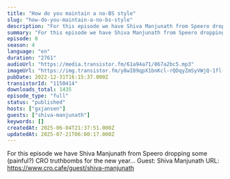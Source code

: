 ```yaml
---
title: "How do you maintain a no-BS style"
slug: "how-do-you-maintain-a-no-bs-style"
description: "For this episode we have Shiva Manjunath from Speero dropping some (painful?) CRO truthbombs for the new year... Guest: Shiva Manjunath URL: https://www.cro.cafe/guest/shiva-manjunath"
summary: "For this episode we have Shiva Manjunath from Speero dropping some (painful?) CRO truthbombs for the new year... Guest: Shiva Manjunath URL: https://www.cro.cafe/guest/shiva-manjunath"
episode: 8
season: 4
language: "en"
duration: "2761"
audioUrl: "https://media.transistor.fm/61a94a71/867a2bc5.mp3"
imageUrl: "https://img.transistor.fm/y8wI89qpX1bnKcl-rQDqyZmSyVWjQ-1fl-wnaiyzVCY/rs:fill:3000:3000:1/q:60/aHR0cHM6Ly9pbWct/dXBsb2FkLXByb2R1/Y3Rpb24udHJhbnNp/c3Rvci5mbS9lZDcw/OWRhYWIyOGZmOWRm/YTViMTQ2MTAwMzhi/ODg1Yi53ZWJw.webp"
pubDate: 2022-12-31T16:15:37.000Z
transistorId: "1150414"
downloads_total: 1435
episode_type: "full"
status: "published"
hosts: ["gxjansen"]
guests: ["shiva-manjunath"]
keywords: []
createdAt: 2025-06-04T21:37:51.000Z
updatedAt: 2025-07-21T06:00:17.000Z
---
```


For this episode we have Shiva Manjunath from Speero dropping some (painful?) CRO truthbombs for the new year... Guest: Shiva Manjunath URL: https://www.cro.cafe/guest/shiva-manjunath
